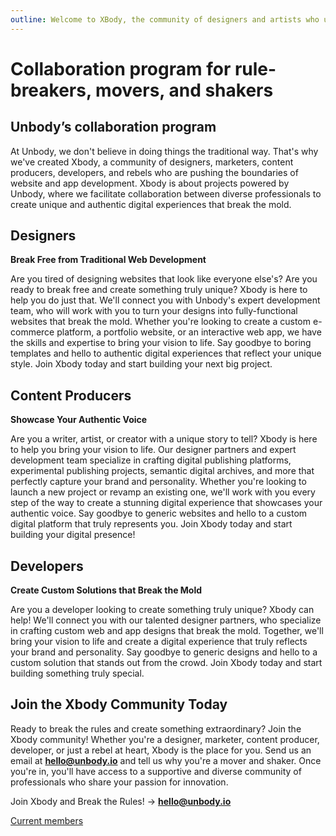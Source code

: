 ```yaml
---
outline: Welcome to XBody, the community of designers and artists who use Unbody to create beautiful websites and apps for their clients.
---
```


# Collaboration program for rule-breakers, movers, and shakers
##  Unbody’s collaboration program

At Unbody, we don't believe in doing things the traditional way. That's why we've created Xbody, a community of designers, marketers, content producers, developers, and rebels who are pushing the boundaries of website and app development. Xbody is about projects powered by Unbody, where we facilitate collaboration between diverse professionals to create unique and authentic digital experiences that break the mold.

## Designers

**Break Free from Traditional Web Development**

Are you tired of designing websites that look like everyone else's? Are you ready to break free and create something truly unique? Xbody is here to help you do just that. We'll connect you with Unbody's expert development team, who will work with you to turn your designs into fully-functional websites that break the mold. Whether you're looking to create a custom e-commerce platform, a portfolio website, or an interactive web app, we have the skills and expertise to bring your vision to life. Say goodbye to boring templates and hello to authentic digital experiences that reflect your unique style. Join Xbody today and start building your next big project.

## Content Producers

**Showcase Your Authentic Voice**

Are you a writer, artist, or creator with a unique story to tell? Xbody is here to help you bring your vision to life. Our designer partners and expert development team specialize in crafting digital publishing platforms, experimental publishing projects, semantic digital archives, and more that perfectly capture your brand and personality. Whether you're looking to launch a new project or revamp an existing one, we'll work with you every step of the way to create a stunning digital experience that showcases your authentic voice. Say goodbye to generic websites and hello to a custom digital platform that truly represents you. Join Xbody today and start building your digital presence!

## Developers

**Create Custom Solutions that Break the Mold**

Are you a developer looking to create something truly unique? Xbody can help! We'll connect you with our talented designer partners, who specialize in crafting custom web and app designs that break the mold. Together, we'll bring your vision to life and create a digital experience that truly reflects your brand and personality. Say goodbye to generic designs and hello to a custom solution that stands out from the crowd. Join Xbody today and start building something truly special.

## Join the Xbody Community Today

Ready to break the rules and create something extraordinary? Join the Xbody community! Whether you're a designer, marketer, content producer, developer, or just a rebel at heart, Xbody is the place for you. Send us an email at **[hello@unbody.io](mailto:hello@unbody.io)** and tell us why you're a mover and shaker. Once you're in, you'll have access to a supportive and diverse community of professionals who share your passion for innovation.

Join Xbody and Break the Rules! → **[hello@unbody.io](mailto:hello@unbody.io)**

[Current members](Xbody%20f3b67305cd214bcfbc124c64ec067daa/Current%20members%209668b4be435342fd84a42a25e1f0fee6.csv)
